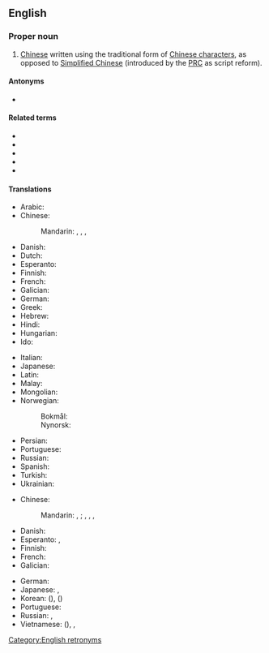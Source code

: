 ==English==
{{Wikipedia}}
{{commonscat}}

===Proper noun===
{{en-proper noun|head=[[traditional|Traditional]] [[Chinese]]}}

# [[Chinese]] written using the traditional form of [[Chinese character]]s, as opposed to [[Simplified Chinese]] (introduced by the [[PRC]] as script reform).

====Antonyms====
* {{l|en|Simplified Chinese}}

====Related terms====
* {{l|en|Fantizi}}
* {{l|en|jiantizi}}
* {{l|en|Hanzi}}
* {{l|en|shinjitai}}
* {{l|en|kyujitai}}

====Translations====
{{trans-top|Chinese written using traditional characters}}
* Arabic: {{t|ar|حُرُوف صِينِيَّة تَقْلِيدِيَّة|m-p|tr=ḥurūf ṣiniyya taqlīdiyya}}
* Chinese:
*: Mandarin: {{t+|cmn|繁體中文}}, {{t+|cmn|繁体中文|tr=Fántǐ Zhōngwén}}, {{t|cmn|正體中文}}, {{t|cmn|正体中文|tr=Zhèngtǐ Zhōngwén}}
* Danish: {{t+|da|traditionelt kinesisk|n}}
* Dutch: {{t|nl|traditionele Chinees|n}}
* Esperanto: {{t|eo|tradicia ĉina skribo}}
* Finnish: {{t|fi|perinteinen kiina}}
* French: {{t+|fr|chinois traditionnel|m}}
* Galician: {{t|gl|chinés tradicional|m}}
* German: {{t|de|traditionelles Chinesisch|n}}
* Greek: {{t|el|τα παραδοσιακά κινέζικα}}
* Hebrew: {{t|he|סינית מסורתית|f|alt=סִינִית מָסָרְתִּית|tr=sinit masortit}}
* Hindi: {{t+|hi|पारम्परिक चीनी|sc=Deva}}
* Hungarian: {{t+|hu|hagyományos kínai}}
* Ido: {{t-needed|io}}
{{trans-mid}}
* Italian: {{t+|it|cinese tradizionale|m|f}}
* Japanese: {{t|ja|繁体字中国語|tr=Hantaiji Chūgokugo}}
* Latin: {{t|la|lingua sinica traditionalis|f}}
* Malay: {{t|ms|Aksara Cina Tradisional}}
* Mongolian: {{t|mn|уламжлалт хятад хэл|sc=Cyrl}}
* Norwegian:
*: Bokmål: {{t|nb|tradisjonell kinesisk|m}}
*: Nynorsk: {{t|nn|tradisjonell kinesisk|m}}
* Persian: {{t|fa|چینی سنتی|tr=čini-ye sonati|sc=fa-Arab}}
* Portuguese: {{t|pt|chinês tradicional|m}}
* Russian: {{t|ru|традицио́нный кита́йский|m}}
* Spanish: {{t|es|chino tradicional|m}}
* Turkish: {{t|tr|Geleneksel Çince}}
* Ukrainian: {{t-needed|uk}}
{{trans-bottom}}

{{trans-top|traditional characters}}
* Chinese:
*: Mandarin: {{qualifier|complex characters}} {{t+|cmn|繁體字}}, {{t+|cmn|繁体字|tr=fántǐzì}}; {{qualifier|traditional characters}} {{t+|cmn|正體字}}, {{t+|cmn|正体字|tr=zhèngtǐzì}}, {{qualifier|old characters}} {{t|cmn|老字|tr=lǎozì}}, {{t+|cmn|繁體|tr=fántǐ}}
* Danish: {{t-needed|da}}
* Esperanto: {{t|eo|tradicia ĉina skribo}}, {{t|eo|tradiciaj ĉinaj signoj}}
* Finnish: {{t|fi|[[perinteiset]] [[kiinalaiset]] [[kirjoitusmerkit]]}}
* French: {{t+|fr|caractère traditionnel|m}}
* Galician: {{t|gl|caracteres tradicionais|m-p}}
{{trans-mid}}
* German: {{t|de|Langzeichen|n}}
* Japanese: {{t+|ja|繁体字|tr=はんたいじ, hantaiji}}, {{t+|ja|正体字|tr=せいたいじ, seitaiji}}
* Korean: {{t|ko|번체자}} ({{t+|ko|繁體字|sc=Hani}}), {{t|ko|정체자}} ({{t+|ko|正體字|sc=Hani}})
* Portuguese: {{t-needed|pt}}
* Russian: {{t|ru|фаньти́цзы|m}}, {{t|ru|традицио́нный иеро́глиф|m}}
* Vietnamese: {{t|vi|phồn thể tự}} ({{t|vi|繁體字|sc=Hani}}), {{t|vi|Chữ Hán phồn thể}}, {{t|vi|Chữ Hán chính 、thể}}
{{trans-bottom}}

[[Category:English retronyms]]